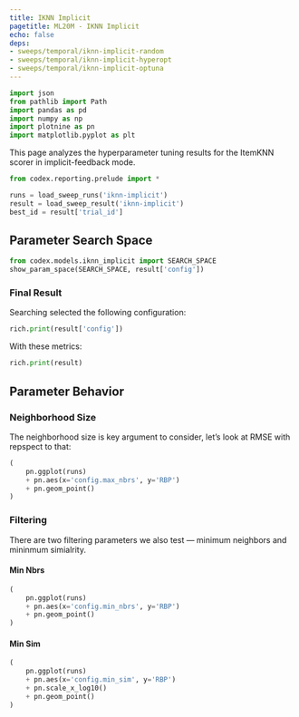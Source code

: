 ```yaml
---
title: IKNN Implicit
pagetitle: ML20M - IKNN Implicit
echo: false
deps:
- sweeps/temporal/iknn-implicit-random
- sweeps/temporal/iknn-implicit-hyperopt
- sweeps/temporal/iknn-implicit-optuna
---
```


```python
import json
from pathlib import Path
import pandas as pd
import numpy as np
import plotnine as pn
import matplotlib.pyplot as plt
```

This page analyzes the hyperparameter tuning results for the ItemKNN scorer in
implicit-feedback mode.



```python
from codex.reporting.prelude import *
```

```python
runs = load_sweep_runs('iknn-implicit')
result = load_sweep_result('iknn-implicit')
best_id = result['trial_id']
```

## Parameter Search Space

```python
from codex.models.iknn_implicit import SEARCH_SPACE
show_param_space(SEARCH_SPACE, result['config'])
```

### Final Result

Searching selected the following configuration:

```python
rich.print(result['config'])
```

With these metrics:

```python
rich.print(result)
```

## Parameter Behavior

### Neighborhood Size

The neighborhood size is key argument to consider, let's look at RMSE with
repspect to that:

```python
(
    pn.ggplot(runs)
    + pn.aes(x='config.max_nbrs', y='RBP')
    + pn.geom_point()
)
```

### Filtering

There are two filtering parameters we also test — minimum neighbors and mininmum
simialrity.

::: {.panel-tabset}

#### Min Nbrs

```python
(
    pn.ggplot(runs)
    + pn.aes(x='config.min_nbrs', y='RBP')
    + pn.geom_point()
)
```

#### Min Sim

```python
(
    pn.ggplot(runs)
    + pn.aes(x='config.min_sim', y='RBP')
    + pn.scale_x_log10()
    + pn.geom_point()
)
```

:::
